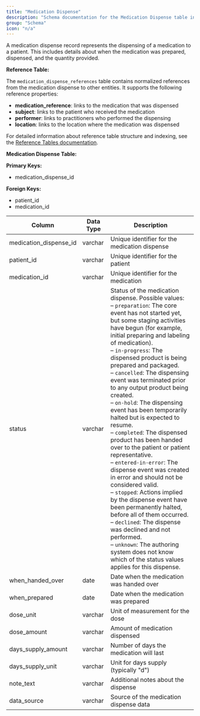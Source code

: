 ```yaml
---
title: "Medication Dispense"
description: "Schema documentation for the Medication Dispense table in the Metriport data model"
group: "Schema"
icon: "n/a"
---
```


A medication dispense record represents the dispensing of a medication to a patient. This includes details about when the medication was prepared, dispensed, and the quantity provided.

**Reference Table:**

The `medication_dispense_references` table contains normalized references from the medication dispense to other entities. It supports the following reference properties:
* **medication_reference**: links to the medication that was dispensed
* **subject**: links to the patient who received the medication
* **performer**: links to practitioners who performed the dispensing
* **location**: links to the location where the medication was dispensed

For detailed information about reference table structure and indexing, see the [Reference Tables documentation](/medical-api/handling-data/schema/reference-tables).

**Medication Dispense Table:**

**Primary Keys:**
* medication_dispense_id

**Foreign Keys:**
* patient_id
* medication_id

| Column | Data Type | Description |
| ------ | --------- | ----------- |
| medication_dispense_id | varchar | Unique identifier for the medication dispense |
| patient_id | varchar | Unique identifier for the patient |
| medication_id | varchar | Unique identifier for the medication |
| status | varchar | Status of the medication dispense. Possible values:<br/>– <code>preparation</code>: The core event has not started yet, but some staging activities have begun (for example, initial preparing and labeling of medication).<br/>– <code>in-progress</code>: The dispensed product is being prepared and packaged.<br/>– <code>cancelled</code>: The dispensing event was terminated prior to any output product being created.<br/>– <code>on-hold</code>: The dispensing event has been temporarily halted but is expected to resume.<br/>– <code>completed</code>: The dispensed product has been handed over to the patient or patient representative.<br/>– <code>entered-in-error</code>: The dispense event was created in error and should not be considered valid.<br/>– <code>stopped</code>: Actions implied by the dispense event have been permanently halted, before all of them occurred.<br/>– <code>declined</code>: The dispense was declined and not performed.<br/>– <code>unknown</code>: The authoring system does not know which of the status values applies for this dispense. |
| when_handed_over | date | Date when the medication was handed over |
| when_prepared | date | Date when the medication was prepared |
| dose_unit | varchar | Unit of measurement for the dose |
| dose_amount | varchar | Amount of medication dispensed |
| days_supply_amount | varchar | Number of days the medication will last |
| days_supply_unit | varchar | Unit for days supply (typically "d") |
| note_text | varchar | Additional notes about the dispense |
| data_source | varchar | Source of the medication dispense data |
